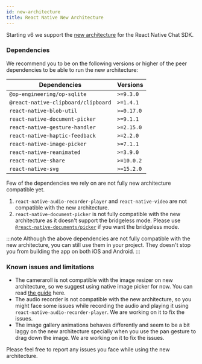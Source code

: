```yaml
---
id: new-architecture
title: React Native New Architecture
---
```


Starting v6 we support the [new architecture](https://reactnative.dev/architecture/landing-page) for the React Native Chat SDK.

### Dependencies

We recommend you to be on the following versions or higher of the peer dependencies to be able to run the new architecture:

| Dependencies                        | Versions   |
| ----------------------------------- | ---------- |
| `@op-engineering/op-sqlite`         | `>=9.3.0`  |
| `@react-native-clipboard/clipboard` | `>=1.4.1`  |
| `react-native-blob-util`            | `>=0.17.0` |
| `react-native-document-picker`      | `>=9.1.1`  |
| `react-native-gesture-handler`      | `>=2.15.0` |
| `react-native-haptic-feedback`      | `>=2.2.0`  |
| `react-native-image-picker`         | `>=7.1.1`  |
| `react-native-reanimated`           | `>=3.9.0`  |
| `react-native-share`                | `>=10.0.2` |
| `react-native-svg`                  | `>=15.2.0` |

Few of the dependencies we rely on are not fully new architecture compatible yet.

1. `react-native-audio-recorder-player` and `react-native-video` are not compatible with the new architecture.
2. `react-native-document-picker` is not fully compatible with the new architecture as it doesn't support the bridgeless mode. Please use [`@react-native-documents/picker`](https://react-native-documents.github.io/docs/sponsor-only/intro) if you want the bridgeless mode.

:::note
Although the above dependencies are not fully compatible with the new architecture, you can still use them in your project. They doesn't stop you from building the app on both iOS and Android.
:::

### Known issues and limitations

- The cameraroll is not compatible with the image resizer on new architecture, so we suggest using native image picker for now. You can read [the guide](./native-image-picker.mdx) here.
- The audio recorder is not compatible with the new architecture, so you might face some issues while recording the audio and playing it using `react-native-audio-recorder-player`. We are working on it to fix the issues.
- The image gallery animations behaves differently and seem to be a bit laggy on the new architecture specially when you use the pan gesture to drag down the image. We are working on it to fix the issues.

Please feel free to report any issues you face while using the new architecture.
